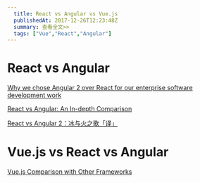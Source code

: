 ```yaml
---
  title: React vs Angular vs Vue.js
  publishedAt: 2017-12-26T12:23:48Z
  summary: 查看全文>>
  tags: ["Vue","React","Angular"]
---
```


# React vs Angular

[Why we chose Angular 2 over React for our enterprise software development work](https://blog.biznas.io/why-we-chose-angular-2-over-react-for-our-enterprise-software-development-work-392e2c9e39a9)

[React vs Angular: An In-depth Comparison](https://www.sitepoint.com/react-vs-angular/)

[React vs Angular 2：冰与火之歌「译」](http://huangxuan.me/2016/02/01/React-vs-Angular2/)

# Vue.js vs React vs Angular

[Vue.js Comparison with Other Frameworks](https://vuejs.org/v2/guide/comparison.html)


